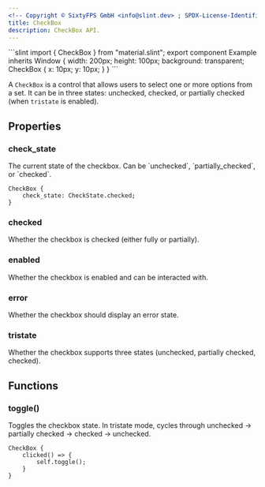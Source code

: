 ```yaml
---
<!-- Copyright © SixtyFPS GmbH <info@slint.dev> ; SPDX-License-Identifier: MIT -->
title: CheckBox
description: CheckBox API.
---
```



<CodeSnippetMD imagePath="" imageWidth="0" imageHeight="0" imageAlt="">
```slint
import { CheckBox } from "material.slint";
export component Example inherits Window {
    width: 200px;
    height: 100px;
    background: transparent;
    CheckBox {
        x: 10px;
        y: 10px;
    }
}
```
</CodeSnippetMD>

A `CheckBox` is a control that allows users to select one or more options from a set. It can be in three states: unchecked, checked, or partially checked (when `tristate` is enabled).

## Properties

### check_state
<SlintProperty propName="check_state" typeName="CheckState" propertyVisibility="in-out">
The current state of the checkbox. Can be `unchecked`, `partially_checked`, or `checked`.

```slint "check_state: CheckState.checked;"
CheckBox {
    check_state: CheckState.checked;
}
```
</SlintProperty>

### checked
<SlintProperty propName="checked" typeName="bool" propertyVisibility="out">
Whether the checkbox is checked (either fully or partially).
</SlintProperty>

### enabled
<SlintProperty propName="enabled" typeName="bool" defaultValue="true">
Whether the checkbox is enabled and can be interacted with.
</SlintProperty>

### error
<SlintProperty propName="error" typeName="bool">
Whether the checkbox should display an error state.
</SlintProperty>

### tristate
<SlintProperty propName="tristate" typeName="bool">
Whether the checkbox supports three states (unchecked, partially checked, checked).
</SlintProperty>

## Functions

### toggle()
Toggles the checkbox state. In tristate mode, cycles through unchecked → partially checked → checked → unchecked.

```slint {2-4}
CheckBox {
    clicked() => {
        self.toggle();
    }
}
``` 